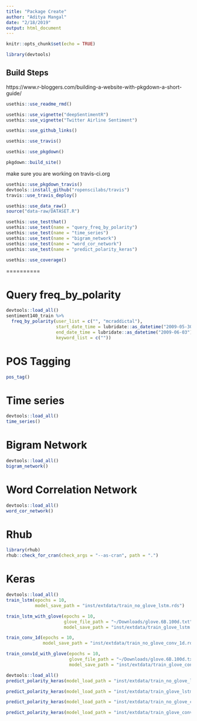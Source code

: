 ```yaml
---
title: "Package Create"
author: "Aditya Mangal"
date: "2/18/2019"
output: html_document
---
```


```r
knitr::opts_chunk$set(echo = TRUE)
```

```r
library(devtools)
```

## Build Steps

https://www.r-bloggers.com/building-a-website-with-pkgdown-a-short-guide/

```r
usethis::use_readme_rmd()
```

```r
usethis::use_vignette("deepSentimentR")
usethis::use_vignette("Twitter Airline Sentiment")
```

```r
usethis::use_github_links()
```

```r
usethis::use_travis()
```


```r
usethis::use_pkgdown()
```

```r
pkgdown::build_site()
```


make sure you are working on travis-ci.org

```r
usethis::use_pkgdown_travis()
devtools::install_github("ropenscilabs/travis")
travis::use_travis_deploy()
```

```r
usethis::use_data_raw()
source("data-raw/DATASET.R")
```

```r
usethis::use_testthat()
usethis::use_test(name = "query_freq_by_polarity")
usethis::use_test(name = "time_series")
usethis::use_test(name = "bigram_network")
usethis::use_test(name = "word_cor_network")
usethis::use_test(name = "predict_polarity_keras")
```

```r
usethis::use_coverage()
```


==========

# Query freq_by_polarity


```r
devtools::load_all()
sentiment140_train %>% 
  freq_by_polarity(user_list = c("", "mcraddictal"), 
                   start_date_time = lubridate::as_datetime("2009-05-30"),
                   end_date_time = lubridate::as_datetime("2009-06-03"),
                   keyword_list = c(""))
```


# POS Tagging

```r
pos_tag()
```

# Time series

```r
devtools::load_all()
time_series()
```

# Bigram Network

```r
devtools::load_all()
bigram_network()
```

# Word Correlation Network

```r
devtools::load_all()
word_cor_network()
```

# Rhub

```r
library(rhub)
rhub::check_for_cran(check_args = "--as-cran", path = ".")
```

# Keras

```r
devtools::load_all()
train_lstm(epochs = 10,
           model_save_path = "inst/extdata/train_no_glove_lstm.rds")
```
```r
train_lstm_with_glove(epochs = 10,
                      glove_file_path = "~/Downloads/glove.6B.100d.txt",
                      model_save_path = "inst/extdata/train_glove_lstm.rds")
```

```r
train_conv_1d(epochs = 10,
              model_save_path = "inst/extdata/train_no_glove_conv_1d.rds")
```

```r
train_conv1d_with_glove(epochs = 10,
                        glove_file_path = "~/Downloads/glove.6B.100d.txt",
                        model_save_path = "inst/extdata/train_glove_conv_1d.rds")
```

```r
devtools::load_all()
predict_polarity_keras(model_load_path = "inst/extdata/train_no_glove_lstm.rds")
```


```r
predict_polarity_keras(model_load_path = "inst/extdata/train_glove_lstm.rds")
```

```r
predict_polarity_keras(model_load_path = "inst/extdata/train_no_glove_conv_1d.rds")
```

```r
predict_polarity_keras(model_load_path = "inst/extdata/train_glove_conv_1d.rds")
```



